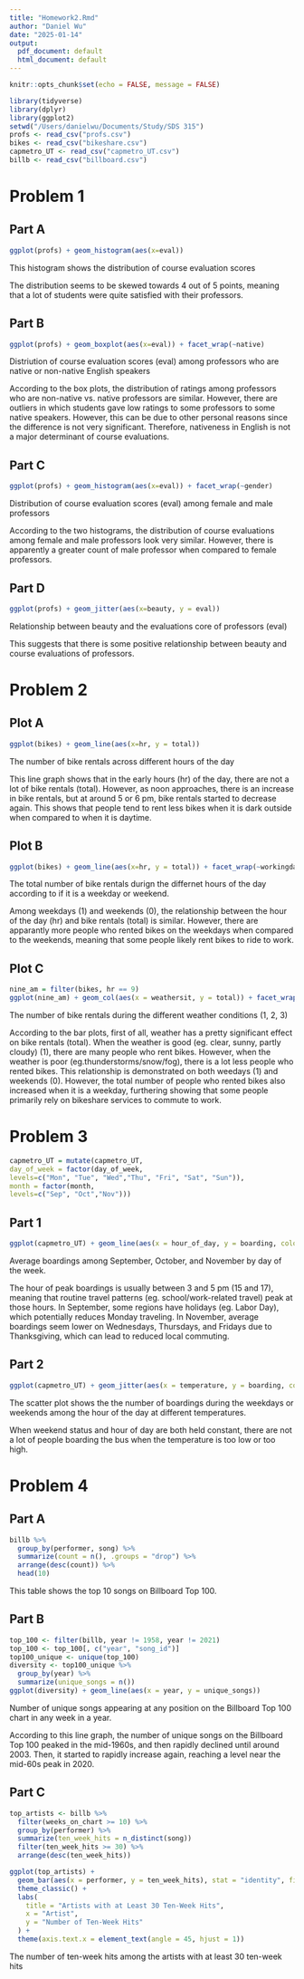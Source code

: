 ```yaml
---
title: "Homework2.Rmd"
author: "Daniel Wu"
date: "2025-01-14"
output:
  pdf_document: default
  html_document: default
---
```


```r
knitr::opts_chunk$set(echo = FALSE, message = FALSE)
```

```r
library(tidyverse)
library(dplyr)
library(ggplot2)
setwd("/Users/danielwu/Documents/Study/SDS 315")
profs <- read_csv("profs.csv")
bikes <- read_csv("bikeshare.csv")
capmetro_UT <- read_csv("capmetro_UT.csv")
billb <- read_csv("billboard.csv")
```

# Problem 1


## Part A
```r
ggplot(profs) + geom_histogram(aes(x=eval))
```

This histogram shows the distribution of course evaluation scores

The distribution seems to be skewed towards 4 out of 5 points, meaning that a lot of students were quite satisfied with their professors.

## Part B
```r
ggplot(profs) + geom_boxplot(aes(x=eval)) + facet_wrap(~native)
```

Distriution of course evaluation scores (eval) among professors who are native or non-native English speakers

According to the box plots, the distribution of ratings among professors who are non-native vs. native professors are similar. However, there are outliers in which students gave low ratings to some professors to some native speakers. However, this can be due to other personal reasons since the difference is not very significant. Therefore, nativeness in English is not a major determinant of course evaluations.

## Part C
```r
ggplot(profs) + geom_histogram(aes(x=eval)) + facet_wrap(~gender)
```

Distribution of course evaluation scores (eval) among female and male professors

According to the two histograms, the distribution of course evaluations among female and male professors look very similar. However, there is apparently a greater count of male professor when compared to female professors.

## Part D
```r
ggplot(profs) + geom_jitter(aes(x=beauty, y = eval))
```

Relationship between beauty and the evaluations core of professors (eval)

This suggests that there is some positive relationship between beauty and course evaluations of professors.


# Problem 2

## Plot A
```r
ggplot(bikes) + geom_line(aes(x=hr, y = total))
```

The number of bike rentals across different hours of the day

This line graph shows that in the early hours (hr) of the day, there are not a lot of bike rentals (total). However, as noon approaches, there is an increase in bike rentals, but at around 5 or 6 pm, bike rentals started to decrease again. This shows that people tend to rent less bikes when it is dark outside when compared to when it is daytime.

## Plot B
```r
ggplot(bikes) + geom_line(aes(x=hr, y = total)) + facet_wrap(~workingday)
```

The total number of bike rentals durign the differnet hours of the day according to if it is a weekday or weekend.

Among weekdays (1) and weekends (0), the relationship between the hour of the day (hr) and bike rentals (total) is similar. However, there are apparantly more people who rented bikes on the weekdays when compared to the weekends, meaning that some people likely rent bikes to ride to work.

## Plot C
```r
nine_am = filter(bikes, hr == 9)
ggplot(nine_am) + geom_col(aes(x = weathersit, y = total)) + facet_wrap(~workingday)
```

The number of bike rentals during the different weather conditions (1, 2, 3)

According to the bar plots, first of all, weather has a pretty significant effect on bike rentals (total). When the weather is good (eg. clear, sunny, partly cloudy) (1), there are many people who rent bikes. However, when the weather is poor (eg.thunderstorms/snow/fog), there is a lot less people who rented bikes. This relationship is demonstrated on both weedays (1) and weekends (0). However, the total number of people who rented bikes also increased when it is a weekday, furthering showing that some people primarily rely on bikeshare services to commute to work.

# Problem 3
```r
capmetro_UT = mutate(capmetro_UT,
day_of_week = factor(day_of_week,
levels=c("Mon", "Tue", "Wed","Thu", "Fri", "Sat", "Sun")),
month = factor(month,
levels=c("Sep", "Oct","Nov")))
```



## Part 1
```r
ggplot(capmetro_UT) + geom_line(aes(x = hour_of_day, y = boarding, color = month)) + facet_wrap(~day_of_week)
```

Average boardings among September, October, and November by day of the week. 

The hour of peak boardings is usually between 3 and 5 pm (15 and 17), meaning that routine travel patterns (eg. school/work-related travel) peak at those hours. In September, some regions have holidays (eg. Labor Day), which potentially reduces Monday traveling. In November, average boardings seem lower on Wednesdays, Thursdays, and Fridays due to Thanksgiving, which can lead to reduced local commuting.

## Part 2
```r
ggplot(capmetro_UT) + geom_jitter(aes(x = temperature, y = boarding, color = weekend)) + facet_wrap(~hour_of_day)
```

The scatter plot shows the the number of boardings during the weekdays or weekends among the hour of the day at different temperatures.

When weekend status and hour of day are both held constant, there are not a lot of people boarding the bus when the temperature is too low or too high.


# Problem 4

## Part A
```r
billb %>%
  group_by(performer, song) %>%
  summarize(count = n(), .groups = "drop") %>%
  arrange(desc(count)) %>%
  head(10)
```

This table shows the top 10 songs on Billboard Top 100.


## Part B
```r
top_100 <- filter(billb, year != 1958, year != 2021)
top_100 <- top_100[, c("year", "song_id")]
top100_unique <- unique(top_100)
diversity <- top100_unique %>%
  group_by(year) %>%
  summarize(unique_songs = n())
ggplot(diversity) + geom_line(aes(x = year, y = unique_songs))
```

Number of unique songs appearing at any position on the Billboard Top 100 chart in any week in a year. 

According to this line graph, the number of unique songs on the Billboard Top 100 peaked in the mid-1960s, and then rapidly declined until around 2003. Then, it started to rapidly increase again, reaching a level near the mid-60s peak in 2020.

## Part C
```r
top_artists <- billb %>%
  filter(weeks_on_chart >= 10) %>%
  group_by(performer) %>%         
  summarize(ten_week_hits = n_distinct(song)) 
  filter(ten_week_hits >= 30) %>% 
  arrange(desc(ten_week_hits))    

ggplot(top_artists) +
  geom_bar(aes(x = performer, y = ten_week_hits), stat = "identity", fill = "steelblue") +
  theme_classic() +
  labs(
    title = "Artists with at Least 30 Ten-Week Hits",
    x = "Artist",
    y = "Number of Ten-Week Hits"
  ) +
  theme(axis.text.x = element_text(angle = 45, hjust = 1))

```

The number of ten-week hits among the artists with at least 30 ten-week hits